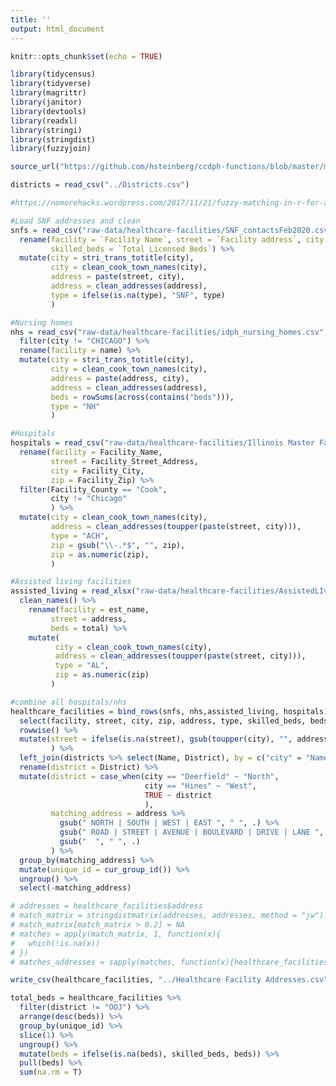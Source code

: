 ```yaml
---
title: ''
output: html_document
---
```


```r
knitr::opts_chunk$set(echo = TRUE)

library(tidycensus)
library(tidyverse)
library(magrittr)
library(janitor)
library(devtools)
library(readxl)
library(stringi)
library(stringdist)
library(fuzzyjoin)

source_url("https://github.com/hsteinberg/ccdph-functions/blob/master/miscellaneous-helper-functions.R?raw=TRUE")

districts = read_csv("../Districts.csv")
```

```r
#https://nomorehacks.wordpress.com/2017/11/21/fuzzy-matching-in-r-for-addresses/ fuzzy address matching tutorial

#Load SNF addresses and clean
snfs = read_csv("raw-data/healthcare-facilities/SNF_contactsFeb2020.csv", col_types =cols()) %>%
  rename(facility = `Facility Name`, street = `Facility address`, city = `Facility City`,
         skilled_beds = `Total Licensed Beds`) %>%
  mutate(city = stri_trans_totitle(city),
         city = clean_cook_town_names(city),
         address = paste(street, city),
         address = clean_addresses(address),
         type = ifelse(is.na(type), "SNF", type)
         )

#Nursing homes
nhs = read_csv("raw-data/healthcare-facilities/idph_nursing_homes.csv", col_types=cols()) %>%
  filter(city != "CHICAGO") %>%
  rename(facility = name) %>%
  mutate(city = stri_trans_totitle(city),
         city = clean_cook_town_names(city),
         address = paste(address, city),
         address = clean_addresses(address),
         beds = rowSums(across(contains("beds"))),
         type = "NH"
         ) 

#Hospitals
hospitals = read_csv("raw-data/healthcare-facilities/Illinois Master Facility Table_06182019.csv") %>%
  rename(facility = Facility_Name, 
         street = Facility_Street_Address,
         city = Facility_City,
         zip = Facility_Zip) %>%
  filter(Facility_County == "Cook",
         city != "Chicago"
         ) %>%
  mutate(city = clean_cook_town_names(city),
         address = clean_addresses(toupper(paste(street, city))),
         type = "ACH",
         zip = gsub("\\-.*$", "", zip),
         zip = as.numeric(zip),
         )

#Assisted living facilities
assisted_living = read_xlsx("raw-data/healthcare-facilities/AssistedLIvingLicensedILCConly.xlsx") %>%
  clean_names() %>%
    rename(facility = est_name, 
         street = address,
         beds = total) %>%
    mutate(
          city = clean_cook_town_names(city),
          address = clean_addresses(toupper(paste(street, city))),
          type = "AL",
          zip = as.numeric(zip)
         )

#combine all hospitals/nhs
healthcare_facilities = bind_rows(snfs, nhs,assisted_living, hospitals) %>% 
  select(facility, street, city, zip, address, type, skilled_beds, beds) %>%
  rowwise() %>%
  mutate(street = ifelse(is.na(street), gsub(toupper(city), "", address), street)
         ) %>%
  left_join(districts %>% select(Name, District), by = c("city" = "Name")) %>%
  rename(district = District) %>%
  mutate(district = case_when(city == "Deerfield" ~ "North",
                              city == "Hines" ~ "West",
                              TRUE ~ district
                              ),
         matching_address = address %>%
           gsub(" NORTH | SOUTH | WEST | EAST ", " ", .) %>%
           gsub(" ROAD | STREET | AVENUE | BOULEVARD | DRIVE | LANE ", " ", .)%>%
           gsub("  ", " ", .)
         ) %>%
  group_by(matching_address) %>%
  mutate(unique_id = cur_group_id()) %>%
  ungroup() %>%
  select(-matching_address)

# addresses = healthcare_facilities$address
# match_matrix = stringdistmatrix(addresses, addresses, method = "jw") 
# match_matrix[match_matrix > 0.2] = NA
# matches = apply(match_matrix, 1, function(x){
#   which(!is.na(x))
# })
# matches_addresses = sapply(matches, function(x){healthcare_facilities$address[x]})

write_csv(healthcare_facilities, "../Healthcare Facility Addresses.csv", na = "")

```

```r

total_beds = healthcare_facilities %>%
  filter(district != "OOJ") %>%
  arrange(desc(beds)) %>%
  group_by(unique_id) %>%
  slice(1) %>%
  ungroup() %>%
  mutate(beds = ifelse(is.na(beds), skilled_beds, beds)) %>%
  pull(beds) %>%
  sum(na.rm = T)


```


